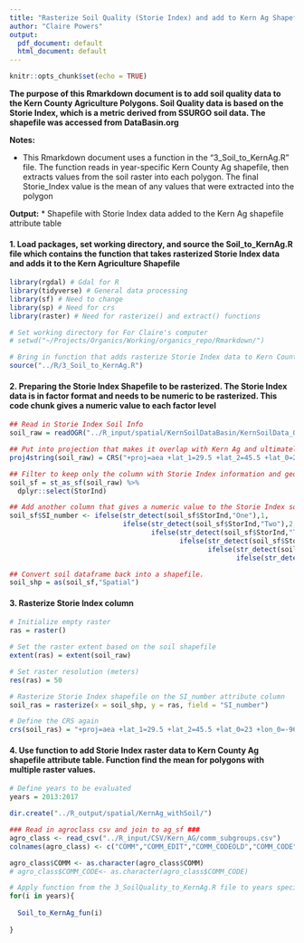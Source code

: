 ```yaml
---
title: "Rasterize Soil Quality (Storie Index) and add to Kern Ag Shapefile, and add agroclasses"
author: "Claire Powers"
output:
  pdf_document: default
  html_document: default
---
```


```r
knitr::opts_chunk$set(echo = TRUE)
```

**The purpose of this Rmarkdown document is to add soil quality data to the Kern County Agriculture Polygons. Soil Quality data is based on the Storie Index, which is a metric derived from SSURGO soil data. The shapefile was accessed from DataBasin.org**

**Notes:**   

  * This Rmarkdown document uses a function in the "3_Soil_to_KernAg.R" file. The function reads in year-specific Kern County Ag shapefile, then extracts values from the soil raster into each polygon. The final Storie_Index value is the mean of any values that were extracted into the polygon

**Output:**
* Shapefile with Storie Index data added to the Kern Ag shapefile attribute table


#### 1. Load packages, set working directory, and source the Soil_to_KernAg.R file which contains the function that takes rasterized Storie Index data and adds it to the Kern Agriculture Shapefile
```r

library(rgdal) # Gdal for R
library(tidyverse) # General data processing
library(sf) # Need to change 
library(sp) # Need for crs 
library(raster) # Need for rasterize() and extract() functions

# Set working directory for For Claire's computer
# setwd("~/Projects/Organics/Working/organics_repo/Rmarkdown/")

# Bring in function that adds rasterize Storie Index data to Kern Country Agriculture attribute table 
source("../R/3_Soil_to_KernAg.R")
```

#### 2. Preparing the Storie Index Shapefile to be rasterized. The Storie Index data is in factor format and needs to be numeric to be rasterized. This code chunk gives a numeric value to each factor level
```r
## Read in Storie Index Soil Info
soil_raw = readOGR("../R_input/spatial/KernSoilDataBasin/KernSoilData_QGISreproj.shp")

## Put into projection that makes it overlap with Kern Ag and ultimately all over spatial data
proj4string(soil_raw) = CRS("+proj=aea +lat_1=29.5 +lat_2=45.5 +lat_0=23 +lon_0=-96 +x_0=0 +y_0=0 +ellps=GRS80 +towgs84=0,0,0,0,0,0,0 +units=m +no_defs")

## Filter to keep only the column with Storie Index information and geometry (Geometry stays by default unless the dataframe is switched to a basic DF and geometries are removed)
soil_sf = st_as_sf(soil_raw) %>% 
  dplyr::select(StorInd)

## Add another column that gives a numeric value to the Storie Index soil rating. NA values given to values that were desginated NA or Not appropriate for SI rating 
soil_sf$SI_number <- ifelse(str_detect(soil_sf$StorInd,"One"),1,
                            ifelse(str_detect(soil_sf$StorInd,"Two"),2,
                                   ifelse(str_detect(soil_sf$StorInd,"Three"),3,
                                          ifelse(str_detect(soil_sf$StorInd,"Four"),4,
                                                 ifelse(str_detect(soil_sf$StorInd,"Five"),5,
                                                        ifelse(str_detect(soil_sf$StorInd,"Six"),6,NA))))))

## Convert soil dataframe back into a shapefile. 
soil_shp = as(soil_sf,"Spatial")
```

#### 3. Rasterize Storie Index column
```r
# Initialize empty raster
ras = raster() 

# Set the raster extent based on the soil shapefile
extent(ras) = extent(soil_raw) 

# Set raster resolution (meters)
res(ras) = 50 

# Rasterize Storie Index shapefile on the SI_number attribute column
soil_ras = rasterize(x = soil_shp, y = ras, field = "SI_number")

# Define the CRS again
crs(soil_ras) = "+proj=aea +lat_1=29.5 +lat_2=45.5 +lat_0=23 +lon_0=-96 +x_0=0 +y_0=0 +ellps=GRS80 +towgs84=0,0,0,0,0,0,0 +units=m +no_defs"
```

#### 4. Use function to add Storie Index raster data to Kern County Ag shapefile attribute table. Function find the mean for polygons with multiple raster values. 
```r
# Define years to be evaluated
years = 2013:2017

dir.create("../R_output/spatial/KernAg_withSoil/")

### Read in agroclass csv and join to ag_sf ###
agro_class <- read_csv("../R_input/CSV/Kern_AG/comm_subgroups.csv")
colnames(agro_class) <- c("COMM","COMM_EDIT","COMM_CODEOLD","COMM_CODE","GENUS","AGROCLASS","FAMILY")

agro_class$COMM <- as.character(agro_class$COMM)
# agro_class$COMM_CODE<- as.character(agro_class$COMM_CODE)

# Apply function from the 3_SoilQuality_to_KernAg.R file to years specified. See notes in function for more details 
for(i in years){
  
  Soil_to_KernAg_fun(i)
  
}

```



